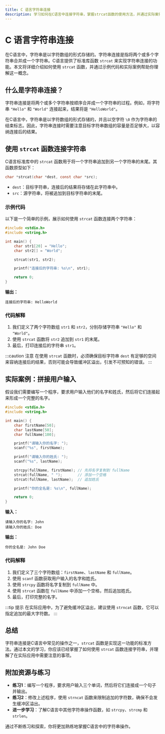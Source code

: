 ```yaml
---
title: C 语言字符串连接
description: 学习如何在C语言中连接字符串，掌握strcat函数的使用方法，并通过实际案例理解其应用场景。
---
```


# C 语言字符串连接

在C语言中，字符串是以字符数组的形式存储的。字符串连接是指将两个或多个字符串合并成一个字符串。C语言提供了标准库函数 `strcat` 来实现字符串连接的功能。本文将详细介绍如何使用 `strcat` 函数，并通过示例代码和实际案例帮助你理解这一概念。

## 什么是字符串连接？

字符串连接是将两个或多个字符串按顺序合并成一个字符串的过程。例如，将字符串 `"Hello"` 和 `"World"` 连接起来，结果将是 `"HelloWorld"`。

在C语言中，字符串是以字符数组的形式存储的，并且以空字符 `\0` 作为字符串的结束标志。因此，字符串连接时需要注意目标字符串数组的容量是否足够大，以容纳连接后的结果。

## 使用 `strcat` 函数连接字符串

C语言标准库中的 `strcat` 函数用于将一个字符串追加到另一个字符串的末尾。其函数原型如下：

```c
char *strcat(char *dest, const char *src);
```

- `dest`：目标字符串，连接后的结果将存储在此字符串中。
- `src`：源字符串，将被追加到目标字符串的末尾。

### 示例代码

以下是一个简单的示例，展示如何使用 `strcat` 函数连接两个字符串：

```c
#include <stdio.h>
#include <string.h>

int main() {
    char str1[20] = "Hello";
    char str2[] = "World";

    strcat(str1, str2);

    printf("连接后的字符串: %s\n", str1);

    return 0;
}
```

**输出：**
```
连接后的字符串: HelloWorld
```

### 代码解释

1. 我们定义了两个字符数组 `str1` 和 `str2`，分别存储字符串 `"Hello"` 和 `"World"`。
2. 使用 `strcat` 函数将 `str2` 追加到 `str1` 的末尾。
3. 最后，打印连接后的字符串 `str1`。

:::caution 注意
在使用 `strcat` 函数时，必须确保目标字符串 `dest` 有足够的空间来容纳连接后的结果，否则可能会导致缓冲区溢出，引发不可预知的错误。
:::

## 实际案例：拼接用户输入

假设我们需要编写一个程序，要求用户输入他们的名字和姓氏，然后将它们连接起来形成一个完整的名字。

```c
#include <stdio.h>
#include <string.h>

int main() {
    char firstName[50];
    char lastName[50];
    char fullName[100];

    printf("请输入你的名字: ");
    scanf("%s", firstName);

    printf("请输入你的姓氏: ");
    scanf("%s", lastName);

    strcpy(fullName, firstName); // 先将名字复制到 fullName
    strcat(fullName, " ");       // 添加一个空格
    strcat(fullName, lastName);  // 追加姓氏

    printf("你的全名是: %s\n", fullName);

    return 0;
}
```

**输入：**
```
请输入你的名字: John
请输入你的姓氏: Doe
```

**输出：**
```
你的全名是: John Doe
```

### 代码解释

1. 我们定义了三个字符数组：`firstName`、`lastName` 和 `fullName`。
2. 使用 `scanf` 函数获取用户输入的名字和姓氏。
3. 使用 `strcpy` 函数将名字复制到 `fullName` 中。
4. 使用 `strcat` 函数在 `fullName` 中添加一个空格，然后追加姓氏。
5. 最后，打印完整的名字。

:::tip 提示
在实际应用中，为了避免缓冲区溢出，建议使用 `strncat` 函数，它可以指定追加的最大字符数。
:::

## 总结

字符串连接是C语言中常见的操作之一，`strcat` 函数是实现这一功能的标准方法。通过本文的学习，你应该已经掌握了如何使用 `strcat` 函数连接字符串，并理解了在实际应用中需要注意的事项。

## 附加资源与练习

- **练习1**：编写一个程序，要求用户输入三个单词，然后将它们连接成一个句子并输出。
- **练习2**：修改上述程序，使用 `strncat` 函数来限制追加的字符数，确保不会发生缓冲区溢出。
- **进一步学习**：了解C语言中其他字符串操作函数，如 `strcpy`、`strcmp` 和 `strlen`。

通过不断练习和探索，你将更加熟练地掌握C语言中的字符串操作。